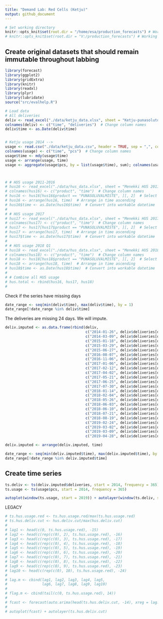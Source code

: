 ```yaml
---
title: "Demand Lab: Red Cells (Ketju)"
output: github_document
---
```


```r
# Set working directory
knitr::opts_knit$set(root.dir = "/home/esa/production_forecasts") # Working on Ubuntu
# knitr::opts_knit$set(root.dir = "V:/production_forecasts") # Working home
```

## Create original datasets that should remain immutable throughout labbing
```r
library(forecast)
library(ggplot2)
library(gridExtra)
library(knitr)
library(readxl)
library(plyr)
library(lubridate)
source("src/evalhelp.R")

# Load data
# All deliveries
deliv <- read_excel("./data/ketju_data.xlsx", sheet = "Ketju-punasolutoimitukset 2014-")[, c('Päivämäärä', 'Toimitukset')]
colnames(deliv) <- c("time", "deliveries")  # Change column names
deliv$time <- as.Date(deliv$time)


# Ketju usage 2014 -->
usage <- read.csv("./data/ketju_data.csv", header = TRUE, sep = ",", colClasses=c("NULL", "NULL", "NULL", "NULL", "NULL", "NULL", "NULL", "NULL", NA, "NULL", NA))
colnames(usage) <- c("time", "pcs")  # Change column names
usage$time <- mdy(usage$time)
usage <- arrange(usage, time)
usage <- aggregate(usage$pcs, by = list(usage$time), sum); colnames(usage) <- c("time", "pcs")



# # HUS usage 2011-2016
# hus16 <- read_excel("./data/hus_data.xlsx", sheet = "Menekki HUS 2011-2016")[, c('verituote_laatu', 'osastolle vientiaika')]
# colnames(hus16) <- c("product", "time")  # Change column names
# hus16 <- hus16[hus16$product == "PUNASOLUVALMISTE", ][, 2]  # Select only red cells and drop label column
# hus16 <- arrange(hus16, time)  # Arrange in time ascending
# hus16$time <- as.Date(hus16$time)  # Convert into workable datetime
# 
# # HUS usage 2017
# hus17 <- read_excel("./data/hus_data.xlsx", sheet = "Menekki HUS 2017")[, c('verituote_laatu', 'osastolle vientiaika')]
# colnames(hus17) <- c("product", "time")  # Change column names
# hus17 <- hus17[hus17$product == "PUNASOLUVALMISTE", ][, 2]  # Select only red cells and drop label column
# hus17 <- arrange(hus17, time)  # Arrange in time ascending
# hus17$time <- as.Date(hus17$time)  # Convert into workable datetime
# 
# # HUS usage 2018 Q1
# hus18 <- read_excel("./data/hus_data.xlsx", sheet = "Menekki HUS 2018 Q1")[, c('verituote_laatu', 'osastolle vientiaika')]
# colnames(hus18) <- c("product", "time")  # Change column names
# hus18 <- hus18[hus18$product == "PUNASOLUVALMISTE", ][, 2]  # Select only red cells and drop label column
# hus18 <- arrange(hus18, time)  # Arrange in time ascending
# hus18$time <- as.Date(hus18$time)  # Convert into workable datetime
# 
# # Combine all HUS usage
# hus.total <- rbind(hus16, hus17, hus18)
# 
```

Check if the series have missing days
```r
date_range <- seq(min(deliv$time), max(deliv$time), by = 1)
date_range[!date_range %in% deliv$time]
```

The deliveries are missing 24 days. We will impute.

```r
deliv.imputed <- as.data.frame(rbind(deliv,
                                     c("2014-01-26", deliv$deliveries[deliv$time == "2014-01-19"]),
                                     c("2014-03-09", deliv$deliveries[deliv$time == "2014-03-02"]),
                                     c("2015-01-18", deliv$deliveries[deliv$time == "2015-01-11"]),
                                     c("2015-03-29", deliv$deliveries[deliv$time == "2015-03-22"]),
                                     c("2015-06-27", deliv$deliveries[deliv$time == "2015-06-20"]),
                                     c("2016-08-07", deliv$deliveries[deliv$time == "2016-07-31"]),
                                     c("2016-11-06", deliv$deliveries[deliv$time == "2016-10-30"]),
                                     c("2017-01-06", deliv$deliveries[deliv$time == "2016-12-30"]),
                                     c("2017-02-12", deliv$deliveries[deliv$time == "2017-02-05"]),
                                     c("2017-04-02", deliv$deliveries[deliv$time == "2017-03-26"]),
                                     c("2017-05-21", deliv$deliveries[deliv$time == "2017-05-14"]),
                                     c("2017-06-25", deliv$deliveries[deliv$time == "2017-06-18"]),
                                     c("2017-07-30", deliv$deliveries[deliv$time == "2017-07-23"]),
                                     c("2018-01-14", deliv$deliveries[deliv$time == "2018-01-07"]),
                                     c("2018-02-04", deliv$deliveries[deliv$time == "2018-01-28"]),
                                     c("2018-05-26", deliv$deliveries[deliv$time == "2018-05-19"]),
                                     c("2018-06-03", deliv$deliveries[deliv$time == "2018-05-27"]),
                                     c("2018-06-10", deliv$deliveries[deliv$time == "2018-06-04"]),
                                     c("2018-07-21", deliv$deliveries[deliv$time == "2018-07-14"]),
                                     c("2018-08-19", deliv$deliveries[deliv$time == "2018-08-12"]),
                                     c("2019-02-24", deliv$deliveries[deliv$time == "2019-02-17"]),
                                     c("2019-03-02", deliv$deliveries[deliv$time == "2019-02-23"]),
                                     c("2019-03-09", deliv$deliveries[deliv$time == "2019-03-03"]),
                                     c("2019-04-28", deliv$deliveries[deliv$time == "2019-04-21"]))); colnames(deliv.imputed) <- c("time", "deliveries")

deliv.imputed <- arrange(deliv.imputed, time)
```


```r
date_range <- seq(min(deliv.imputed$time), max(deliv.imputed$time), by = 1)
date_range[!date_range %in% deliv.imputed$time]
```


## Create time series
```r
ts.deliv <- ts(deliv.imputed$deliveries, start = 2014, frequency = 365)
ts.usage <- ts(usage$pcs, start = 2014, frequency = 365)
```


```r
autoplot(window(ts.usage, start = 2019)) + autolayer(window(ts.deliv, start = 2019)) + ggtitle("Ketju-menekki vs. Ketju-toimitukset 2019")
```

LEGACY
```r
# ts.hus.usage.red <- ts.hus.usage.red/max(ts.hus.usage.red)
# ts.hus.deliv.cut <- hus.deliv.cut/max(hus.deliv.cut)
# 
# lag1 <- head(c(0, ts.hus.usage.red), -15)
# lag2 <- head(c(rep(c(0), 2), ts.hus.usage.red), -16)
# lag3 <- head(c(rep(c(0), 3), ts.hus.usage.red), -17)
# lag4 <- head(c(rep(c(0), 4), ts.hus.usage.red), -18)
# lag5 <- head(c(rep(c(0), 5), ts.hus.usage.red), -19)
# lag6 <- head(c(rep(c(0), 6), ts.hus.usage.red), -20)
# lag7 <- head(c(rep(c(0), 7), ts.hus.usage.red), -21)
# lag8 <- head(c(rep(c(0), 8), ts.hus.usage.red), -22)
# lag9 <- head(c(rep(c(0), 9), ts.hus.usage.red), -23)
# lag10 <- head(c(rep(c(0), 10), ts.hus.usage.red), -24)
# 
# lag.m <- cbind(lag1, lag2, lag3, lag4, lag5,
#                lag6, lag7, lag8, lag9, lag10)
# 
# flag.m <- cbind(tail(c(0, ts.hus.usage.red), 14))
# 
# fcast <- forecast(auto.arima(head(ts.hus.deliv.cut, -14), xreg = lag.m), xreg = head(lag.m, 14), h = 14)
# 
# autoplot(fcast) + autolayer(ts.hus.deliv.cut)
```